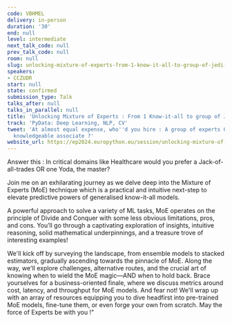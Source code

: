 ```yaml
---
code: VBHMEL
delivery: in-person
duration: '30'
end: null
level: intermediate
next_talk_code: null
prev_talk_code: null
room: null
slug: unlocking-mixture-of-experts-from-1-know-it-all-to-group-of-jedi-masters
speakers:
- CCZUDR
start: null
state: confirmed
submission_type: Talk
talks_after: null
talks_in_parallel: null
title: 'Unlocking Mixture of Experts : From 1 Know-it-all to group of Jedi Masters'
track: 'PyData: Deep Learning, NLP, CV'
tweet: 'At almost equal expense, who''d you hire : A group of experts OR one fairly
  knowledgeable associate ?'
website_url: https://ep2024.europython.eu/session/unlocking-mixture-of-experts-from-1-know-it-all-to-group-of-jedi-masters
---
```


Answer this : In critical domains like Healthcare would you prefer a Jack-of-all-trades OR one Yoda, the master?

Join me on an exhilarating journey as we delve deep into the Mixture of Experts (MoE) technique which is a practical and intuitive next-step to elevate predictive powers of generalised know-it-all models.

A powerful approach to solve a variety of ML tasks, MoE operates on the principle of Divide and Conquer with some less obvious limitations, pros, and cons. You’ll go through a captivating exploration of insights, intuitive reasoning, solid mathematical underpinnings, and a treasure trove of interesting examples!

We'll kick off by surveying the landscape, from ensemble models to stacked estimators, gradually ascending towards the pinnacle of MoE. Along the way, we'll explore challenges, alternative routes, and the crucial art of knowing when to wield the MoE magic—AND when to hold back. Brace yourselves for a business-oriented finale, where we discuss metrics around cost, latency, and throughput for MoE models. And fear not! We'll wrap up with an array of resources equipping you to dive headfirst into pre-trained MoE models, fine-tune them, or even forge your own from scratch. May the force of Experts be with you !"

